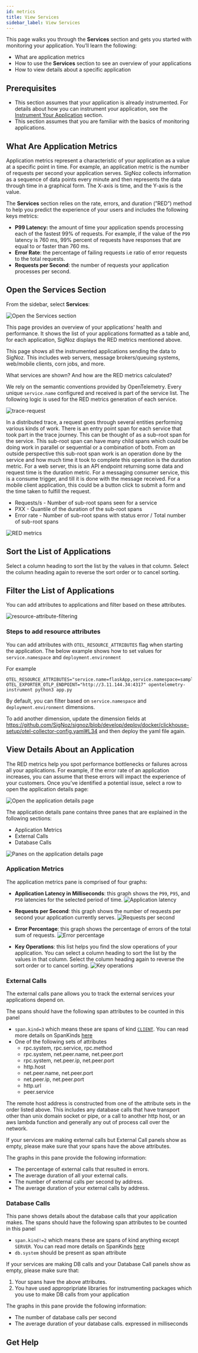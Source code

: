 ```yaml
---
id: metrics
title: View Services
sidebar_label: View Services
---
```




This page walks you through the **Services** section and gets you started with monitoring your application. You’ll learn the following:

- What are application metrics
- How to use the **Services** section to see an overview of your applications
- How to view details about a specific application


<UseHotRod /> 

## Prerequisites

- This section assumes that your application is already instrumented. For details about how you can instrument your application, see the [Instrument Your Application](/docs/instrumentation/) section.
- This section assumes that you are familiar with the basics of monitoring applications.


## What Are Application Metrics

Application metrics represent a characteristic of your application as a value at a specific point in time. For example, an application metric is the number of requests per second your application serves. SigNoz collects information as a sequence of data points every minute and then represents the data through time in a graphical form. The X-axis is time, and the Y-axis is the value.

The **Services** section relies on the rate, errors, and duration (”RED”) method to help you predict the experience of your users and includes the following keys metrics:

- **P99 Latency:** the amount of time your application spends processing each of the fastest 99% of requests. For example, if the value of the `P99` latency is 760 ms, 99% percent of requests have responses that are equal to or faster than 760 ms.
- **Error Rate**: the percentage of failing requests i.e ratio of error requests to the total requests.
- **Requests per Second**: the number of requests your application processes per second.

## Open the Services Section

From the sidebar, select **Services**:

![Open the Services section](/img/docs/open-services-v0.10.2.png)

This page provides an overview of your applications’ health and performance. It shows the list of your applications formatted as a table and, for each application, SigNoz displays the RED metrics mentioned above.

This page shows all the instrumented applications sending the data to SigNoz. This includes web servers, message brokers/queuing systems, web/mobile clients, corn jobs, and more.

What services are shown? And how are the RED metrics calculated?

We rely on the semantic conventions provided by OpenTelemetry. Every unique `service.name` configured and received is part of the service list. The following logic is used for the RED metrics generation of each service.

![trace-request](/img/docs/trace_request_shop.png)

In a distributed trace, a request goes through several entities performing various kinds of work. There is an entry point span for each service that took part in the trace journey. This can be thought of as a sub-root span for the service. This sub-root span can have many child spans which could be doing work in parallel or sequential or a combination of both. From an outside perspective this sub-root span work is an operation done by the service and how much time it took to complete this operation is the duration metric. For a web server, this is an API endpoint returning some data and request time is the duration metric. For a messaging consumer service, this is a consume trigger, and till it is done with the message received. For a mobile client application, this could be a button click to submit a form and the time taken to fulfill the request.

- Requests/s - Number of sub-root spans seen for a service
- PXX - Quantile of the duration of the sub-root spans
- Error rate - Number of sub-root spans with status error / Total number of sub-root spans


![RED metrics](/img/docs/open-services-v0.10.2.png)

## Sort the List of Applications

Select a column heading to sort the list by the values in that column. Select the column heading again to reverse the sort order or to cancel sorting.

## Filter the List of Applications

You can add attributes to applications and filter based on these attributes. 

![resource-attribute-filtering](/img/docs/resource-attribute-filtering.png)

### Steps to add resource attributes

You can add attributes with `OTEL_RESOURCE_ATTRIBUTES` flag when starting the application. The below example shows how to set values for `service.namespace` and `deployment.environment`

For example

```
OTEL_RESOURCE_ATTRIBUTES="service.name=flaskApp,service.namespace=sampleapps,deployment.environment=play" OTEL_EXPORTER_OTLP_ENDPOINT="http://3.11.144.34:4317" opentelemetry-instrument python3 app.py
```

By default, you can filter based on `service.namespace` and `deployment.environment` dimensions.

To add another dimension, update the dimension fields at https://github.com/SigNoz/signoz/blob/develop/deploy/docker/clickhouse-setup/otel-collector-config.yaml#L34
 and then deploy the yaml file again.

## View Details About an Application

The RED metrics help you spot performance bottlenecks or failures  across all your applications.  For example, if the error rate of an application increases, you can assume that these errors will impact the experience of your customers. Once you’ve identified a potential issue, select a row to open the application details page:

![Open the application details page](/img/docs/open-application-details-v0.10.2.png)

The application details pane contains three panes that are explained in the following sections:
- Application Metrics
- External Calls
- Database Calls

![Panes on the application details page](/img/docs/application-details-page-panes-v0.10.2.png)

### Application Metrics

The application metrics pane is comprised of four graphs:

- **Application Latency in Milliseconds**: this graph shows the `P99`, `P95`, and `P50` latencies for the selected period of time.
    ![Application latency](/img/docs/application-latency-v0.10.2.png)

- **Requests per Second**: this graph shows the number of requests per second your application currently serves.
    ![Requests per second](/img/docs/requests-per-second-v0.10.2.png)

- **Error Percentage**: this graph shows the percentage of errors of the total sum of requests.
    ![Error percentage](/img/docs/error-percentage-v0.10.2.png)

- **Key Operations**: this list helps you find the slow operations of your application. You can select a column heading to sort the list by the values in that column. Select the column heading again to reverse the sort order or to cancel sorting.
    ![Key operations](/img/docs/key-operations-v0.10.2.png)

### External Calls

The external calls pane allows you to track the external services your applications depend on.

The spans should have the following span attributes to be counted in this panel

- `span.kind=3` which means these are spans of kind [`CLIENT`](https://github.com/open-telemetry/opentelemetry-proto/blob/main/opentelemetry/proto/trace/v1/trace.proto#L139). You can read more details on SpanKinds [here](https://github.com/open-telemetry/opentelemetry-specification/blob/main/specification/trace/api.md#spankind)
- One of the following sets of attributes
    * rpc.system, rpc.service, rpc.method
    * rpc.system, net.peer.name, net.peer.port
    * rpc.system, net.peer.ip, net.peer.port
    * http.host
    * net.peer.name, net.peer.port
    * net.peer.ip, net.peer.port
    * http.url
    * peer.service

The remote host address is constructed from one of the attribute sets in the order listed above. This
includes any database calls that have transport other than unix domain socket or pipe, or a call to another http host, or an aws lambda function and generally any out of process call over the network.

If your services are making external calls but External Call panels show as empty, please make sure that your spans have the above attributes.

The graphs in this pane provide the following information:
- The percentage of external calls that resulted in errors.
- The average duration of all your external calls.
- The number of external calls per second by address.
- The average duration of your external calls by address.

### Database Calls

This pane shows details about the database calls that your application makes. The spans should have the following span attributes to be counted in this panel

- `span.kind!=2` which means these are spans of kind anything except `SERVER`. You can read more details on SpanKinds [here](https://github.com/open-telemetry/opentelemetry-specification/blob/main/specification/trace/api.md#spankind)
- `db.system` should be present as span attribute

If your services are making DB calls and your Database Call panels show as empty, please make sure that:
1. Your spans have the above attributes.
2. You have used appropripriate libraries for instrumenting packages which you use to make DB calls from your application

The graphs in this pane provide the following information:
- The number of database calls per second
- The average duration of your database calls. expressed in milliseconds

## Get Help

<GetHelp />
